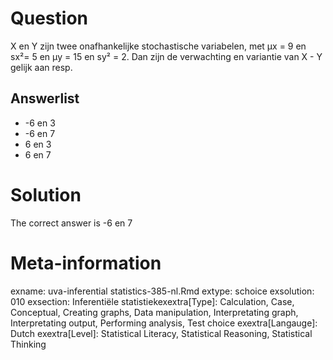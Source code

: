 Question
========

X en Y zijn twee onafhankelijke stochastische variabelen, met µx = 9 en sx²= 5 en µy = 15 en sy² = 2. Dan zijn de verwachting en variantie van X - Y gelijk aan resp. 

Answerlist
----------
* -6 en 3
* -6 en 7
* 6 en 3
* 6 en 7

Solution
========

The correct answer is  -6 en 7 

Meta-information
================
exname: uva-inferential statistics-385-nl.Rmd 
extype: schoice 
exsolution: 010 
exsection: Inferentiële statistiekexextra[Type]: Calculation, Case, Conceptual, Creating graphs, Data manipulation, Interpretating graph, Interpretating output, Performing analysis, Test choice 
exextra[Langauge]: Dutch 
exextra[Level]: Statistical Literacy, Statistical Reasoning, Statistical Thinking 
